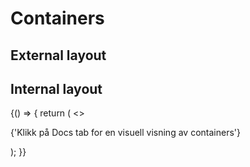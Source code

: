 <!-- palette.mdx -->


# Containers

## External layout

<div style={{ backgroundColor: 'var(--palette-burgundy-10)' }}>
  <ExternalLayout />
</div>

## Internal layout

<div style={{ backgroundColor: 'var(--palette-burgundy-10)' }}>
  <InternalLayout />
</div>

<Meta title="Designtokens" />

<Canvas>
  <Story
    name="Containers"
    parameters={{
      controls: {
        disabled: true,
      },
      actions: {
        disabled: true,
      },
      design: [
        {
          name: 'Containers & Breakpoints',
          type: 'figma',
          url: 'https://www.figma.com/file/nuVtE8FTaeGVs6eZQbEzyM/Funksjonelle-beskrivelser---eksempler?node-id=9157%3A15029',
        },
      ],
    }}
  >
    {() => {
      return (
        <>
          <p>{'Klikk på Docs tab for en visuell visning av containers'}</p>
          <TokensList tokenType={'containers'} />
        </>
      );
    }}
  </Story>
</Canvas>
